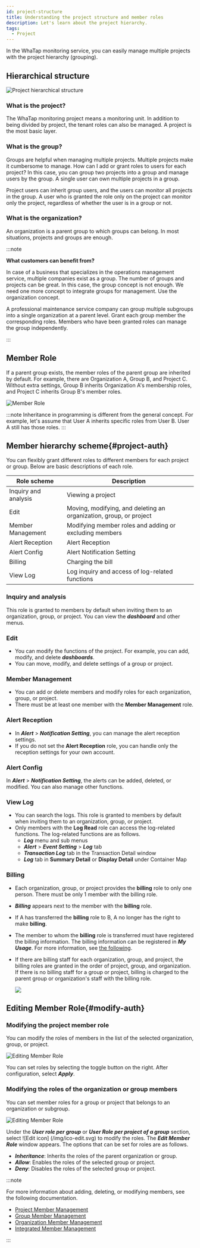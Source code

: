 ```yaml
---
id: project-structure
title: Understanding the project structure and member roles
description: Let's learn about the project hierarchy.
tags:
  - Project
---
```


In the WhaTap monitoring service, you can easily manage multiple projects with the project hierarchy (grouping).

## Hierarchical structure

![Project hierarchical structure](https://img.whatap.io/media/images/3depth.png)

### What is the project?

The WhaTap monitoring project means a monitoring unit. In addition to being divided by project, the tenant roles can also be managed. A project is the most basic layer.

### What is the group?

Groups are helpful when managing multiple projects. Multiple projects make it cumbersome to manage. How can I add or grant roles to users for each project? In this case, you can group two projects into a group and manage users by the group. A single user can own multiple projects in a group.

Project users can inherit group users, and the users can monitor all projects in the group. A user who is granted the role only on the project can monitor only the project, regardless of whether the user is in a group or not.

### What is the organization?

An organization is a parent group to which groups can belong. In most situations, projects and groups are enough.

:::note 

**What customers can benefit from?**

In case of a business that specializes in the operations management service, multiple companies exist as a group. The number of groups and projects can be great. In this case, the group concept is not enough. We need one more concept to integrate groups for management. Use the organization concept.

A professional maintenance service company can group multiple subgroups into a single organization at a parent level. Grant each group member the corresponding roles. Members who have been granted roles can manage the group independently.

:::

## Member Role

If a parent group exists, the member roles of the parent group are inherited by default. For example, there are Organization A, Group B, and Project C. Without extra settings, Group B inherits Organization A's membership roles, and Project C inherits Group B's member roles.

![Member Role](/img/member-authority.png)

:::note
Inheritance in programming is different from the general concept. For example, let's assume that User A inherits specific roles from User B. User A still has those roles.
:::

## Member hierarchy scheme{#project-auth}

You can flexibly grant different roles to different members for each project or group. Below are basic descriptions of each role.

<div class='c5-3-5-avg'>

| Role scheme              | Description                                                        |
| ------------------------ | ------------------------------------------------------------------ |
| Inquiry and analysis     | Viewing a project                                                  |
| Edit                     | Moving, modifying, and deleting an organization, group, or project |
| Member Management        | Modifying member roles and adding or excluding members             |
| Alert Reception          | Alert Reception                                                    |
| Alert Config             | Alert Notification Setting                                         |
| Billing                  | Charging the bill                                                  |
| View Log                 | Log inquiry and access of log-related functions                    |

</div>

### Inquiry and analysis

This role is granted to members by default when inviting them to an organization, group, or project. You can view the **_dashboard_** and other menus.

### Edit

-   You can modify the functions of the project. For example, you can add, modify, and delete **_dashboards_**. 
-   You can move, modify, and delete settings of a group or project.

### Member Management

-   You can add or delete members and modify roles for each organization, group, or project.
-   There must be at least one member with the **Member Management** role.

### Alert Reception

-   In **_Alert_** > **_Notification Setting_**, you can manage the alert reception settings. 
-   If you do not set the **Alert Reception** role, you can handle only the reception settings for your own account.

### Alert Config

In **_Alert_** > **_Notification Setting_**, the alerts can be added, deleted, or modified. You can also manage other functions.

### View Log

-   You can search the logs. This role is granted to members by default when inviting them to an organization, group, or project.
-   Only members with the **Log Read** role can access the log-related functions. The log-related functions are as follows.
    -   **_Log_** menu and sub menus
    -   **_Alert_** > **_Event Setting_** > **_Log_** tab
    -   **_Transaction Log_** tab in the Transaction Detail window
    -   **_Log_** tab in **Summary Detail** or **Display Detail** under Container Map

### Billing

-   Each organization, group, or project provides the **billing** role to only one person. There must be only 1 member with the billing role.
-   **_Billing_** appears next to the member with the **billing** role.
-   If A has transferred the **billing** role to B, A no longer has the right to make **billing**.
-   The member to whom the **billing** role is transferred must have registered the billing information. The billing information can be registered in **_My Usage_**. For more information, see [the following](../billing).
-   If there are billing staff for each organization, group, and project, the billing roles are granted in the order of project, group, and organization. If there is no billing staff for a group or project, billing is charged to the parent group or organization's staff with the billing role.

    ![](/img/project-str-billing.png)

## Editing Member Role{#modify-auth}

### Modifying the project member role

You can modify the roles of members in the list of the selected organization, group, or project. 

![Editing Member Role](/img/member-modify-basic-authority-new.png)

You can set roles by selecting the toggle button on the right. After configuration, select **_Apply_**.

### Modifying the roles of the organization or group members

You can set member roles for a group or project that belongs to an organization or subgroup.

![Editing Member Role](/img/modify-member-authority-new.png)

Under the **_User role per group_** or **_User Role per project of a group_** section, select ![Edit icon] \(/img/ico-edit.svg) to modify the roles. The **_Edit Member Role_** window appears. The options that can be set for roles are as follows.

-   **_Inheritance_**: Inherits the roles of the parent organization or group.
-   **_Allow_**: Enables the roles of the selected group or project.
-   **_Deny_**: Disables the roles of the selected group or project.

:::note

For more information about adding, deleting, or modifying members, see the following documentation.

-   [Project Member Management](../project#member-list)
-   [Group Member Management](group#add-member)
-   [Organization Member Management](organization#member-list)
-   [Integrated Member Management](integrated-manage#member)

:::
